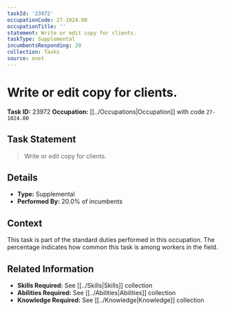 ```yaml
---
taskId: '23972'
occupationCode: 27-1024.00
occupationTitle: ''
statement: Write or edit copy for clients.
taskType: Supplemental
incumbentsResponding: 20
collection: Tasks
source: onet
---
```

# Write or edit copy for clients.

**Task ID:** 23972
**Occupation:** [[../Occupations|Occupation]] with code `27-1024.00`

## Task Statement

> Write or edit copy for clients.

## Details

- **Type:** Supplemental
- **Performed By:** 20.0% of incumbents

## Context

This task is part of the standard duties performed in this occupation. The percentage indicates how common this task is among workers in the field.

## Related Information

- **Skills Required:** See [[../Skills|Skills]] collection
- **Abilities Required:** See [[../Abilities|Abilities]] collection
- **Knowledge Required:** See [[../Knowledge|Knowledge]] collection
